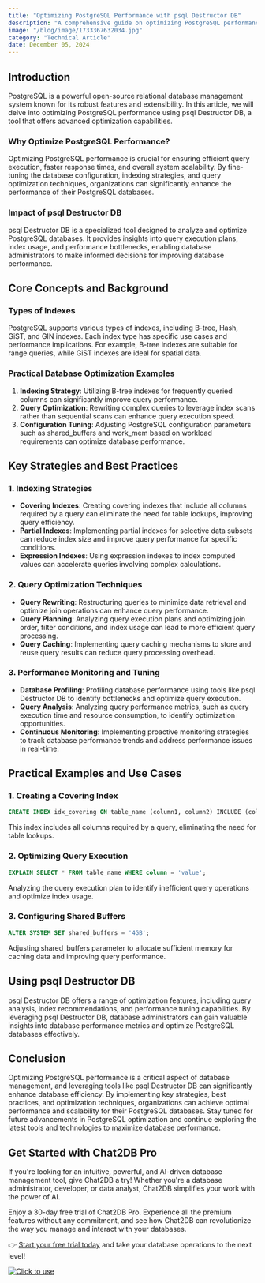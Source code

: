 ```yaml
---
title: "Optimizing PostgreSQL Performance with psql Destructor DB"
description: "A comprehensive guide on optimizing PostgreSQL performance using psql Destructor DB, exploring key strategies, techniques, and practical examples."
image: "/blog/image/1733367632034.jpg"
category: "Technical Article"
date: December 05, 2024
---
```


## Introduction
PostgreSQL is a powerful open-source relational database management system known for its robust features and extensibility. In this article, we will delve into optimizing PostgreSQL performance using psql Destructor DB, a tool that offers advanced optimization capabilities.

### Why Optimize PostgreSQL Performance?
Optimizing PostgreSQL performance is crucial for ensuring efficient query execution, faster response times, and overall system scalability. By fine-tuning the database configuration, indexing strategies, and query optimization techniques, organizations can significantly enhance the performance of their PostgreSQL databases.

### Impact of psql Destructor DB
psql Destructor DB is a specialized tool designed to analyze and optimize PostgreSQL databases. It provides insights into query execution plans, index usage, and performance bottlenecks, enabling database administrators to make informed decisions for improving database performance.

## Core Concepts and Background
### Types of Indexes
PostgreSQL supports various types of indexes, including B-tree, Hash, GiST, and GIN indexes. Each index type has specific use cases and performance implications. For example, B-tree indexes are suitable for range queries, while GiST indexes are ideal for spatial data.

### Practical Database Optimization Examples
1. **Indexing Strategy**: Utilizing B-tree indexes for frequently queried columns can significantly improve query performance.
2. **Query Optimization**: Rewriting complex queries to leverage index scans rather than sequential scans can enhance query execution speed.
3. **Configuration Tuning**: Adjusting PostgreSQL configuration parameters such as shared_buffers and work_mem based on workload requirements can optimize database performance.

## Key Strategies and Best Practices
### 1. Indexing Strategies
- **Covering Indexes**: Creating covering indexes that include all columns required by a query can eliminate the need for table lookups, improving query efficiency.
- **Partial Indexes**: Implementing partial indexes for selective data subsets can reduce index size and improve query performance for specific conditions.
- **Expression Indexes**: Using expression indexes to index computed values can accelerate queries involving complex calculations.

### 2. Query Optimization Techniques
- **Query Rewriting**: Restructuring queries to minimize data retrieval and optimize join operations can enhance query performance.
- **Query Planning**: Analyzing query execution plans and optimizing join order, filter conditions, and index usage can lead to more efficient query processing.
- **Query Caching**: Implementing query caching mechanisms to store and reuse query results can reduce query processing overhead.

### 3. Performance Monitoring and Tuning
- **Database Profiling**: Profiling database performance using tools like psql Destructor DB to identify bottlenecks and optimize query execution.
- **Query Analysis**: Analyzing query performance metrics, such as query execution time and resource consumption, to identify optimization opportunities.
- **Continuous Monitoring**: Implementing proactive monitoring strategies to track database performance trends and address performance issues in real-time.

## Practical Examples and Use Cases
### 1. Creating a Covering Index
```sql
CREATE INDEX idx_covering ON table_name (column1, column2) INCLUDE (column3);
```
This index includes all columns required by a query, eliminating the need for table lookups.

### 2. Optimizing Query Execution
```sql
EXPLAIN SELECT * FROM table_name WHERE column = 'value';
```
Analyzing the query execution plan to identify inefficient query operations and optimize index usage.

### 3. Configuring Shared Buffers
```sql
ALTER SYSTEM SET shared_buffers = '4GB';
```
Adjusting shared_buffers parameter to allocate sufficient memory for caching data and improving query performance.

## Using psql Destructor DB
psql Destructor DB offers a range of optimization features, including query analysis, index recommendations, and performance tuning capabilities. By leveraging psql Destructor DB, database administrators can gain valuable insights into database performance metrics and optimize PostgreSQL databases effectively.

## Conclusion
Optimizing PostgreSQL performance is a critical aspect of database management, and leveraging tools like psql Destructor DB can significantly enhance database efficiency. By implementing key strategies, best practices, and optimization techniques, organizations can achieve optimal performance and scalability for their PostgreSQL databases. Stay tuned for future advancements in PostgreSQL optimization and continue exploring the latest tools and technologies to maximize database performance.

## Get Started with Chat2DB Pro

If you're looking for an intuitive, powerful, and AI-driven database management tool, give Chat2DB a try! Whether you're a database administrator, developer, or data analyst, Chat2DB simplifies your work with the power of AI.

Enjoy a 30-day free trial of Chat2DB Pro. Experience all the premium features without any commitment, and see how Chat2DB can revolutionize the way you manage and interact with your databases.

👉 [Start your free trial today](https://chat2db.ai/pricing) and take your database operations to the next level!


[![Click to use](/image/blog/bg/chat2db.jpg)](https://app.chat2db-ai.com/)
